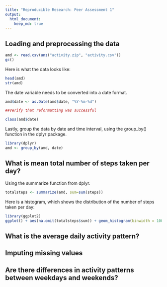 ```yaml
---
title: "Reproducible Research: Peer Assessment 1"
output: 
  html_document:
    keep_md: true
---
```



## Loading and preprocessing the data

```r
amd <- read.csv(unz("activity.zip", "activity.csv"))
gc()
```
Here is what the data looks like:

```r
head(amd)
str(amd)
```

The date variable needs to be converted into a date format.  
```r
amd$date <- as.Date(amd$date, "%Y-%m-%d")

##Verify that reformatting was successful

class(amd$date)
```

Lastly, group the data by date and time interval, using the group_by() function in the dplyr package. 

```r
library(dplyr)
amd <- group_by(amd, date)
```

## What is mean total number of steps taken per day?

Using the summarize function from dplyr.  

```r
totalsteps <- summarize(amd, sum=sum(steps))
```

Here is a histogram, which shows the distribution of the number of steps taken per day:

```r
library(ggplot2)
ggplot() + aes(na.omit(totalsteps$sum)) + geom_histogram(binwidth = 1000, color = "black", fill = "blue")
```


## What is the average daily activity pattern?



## Imputing missing values



## Are there differences in activity patterns between weekdays and weekends?
